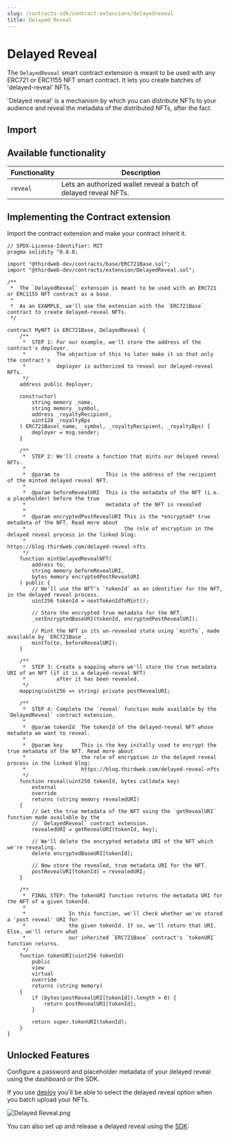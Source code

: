```yaml
---
slug: /contracts-sdk/contract-extensions/delayedreveal
title: Delayed Reveal
---
```



# Delayed Reveal

The `DelayedReveal` smart contract extension is meant to be used with any ERC721 or ERC1155 NFT smart contract. It lets you create batches of 'delayed-reveal' NFTs.

'Delayed reveal' is a mechanism by which you can distribute NFTs to your audience and reveal the metadata of the distributed NFTs, after the fact.

<ViewContractCodeButton
  link="https://github.com/thirdweb-dev/contracts/blob/main/contracts/extension/DelayedReveal.sol"
  name="DelayedReveal"
/>

## Import

<ImportSnippet type="extension" category="extension" name="DelayedReveal" />

<div className="row" style={{ marginBottom: 24, flexWrap: 'wrap' }}>
<div className="col col--12" style={{marginTop:16}} >
  <QuickstartCard
    name="Learn More About How Delayed Reveal Works"
    link="https://blog.thirdweb.com/delayed-reveal-nfts"
    image="/assets/icons/drop.png"
  />
</div>

</div>

## Available functionality

| Functionality | Description                                                      |
| ------------- | ---------------------------------------------------------------- |
| `reveal`      | Lets an authorized wallet reveal a batch of delayed reveal NFTs. |

## Implementing the Contract extension

Import the contract extension and make your contract inherit it.

```solidity
// SPDX-License-Identifier: MIT
pragma solidity ^0.8.0;

import "@thirdweb-dev/contracts/base/ERC721Base.sol";
import "@thirdweb-dev/contracts/extension/DelayedReveal.sol";

/**
 *  The `DelayedReveal` extension is meant to be used with an ERC721 or ERC1155 NFT contract as a base.
 *
 *  As an EXAMPLE, we'll use the extension with the `ERC721Base` contract to create delayed-reveal NFTs.
 */

contract MyNFT is ERC721Base, DelayedReveal {
    /**
     *  STEP 1: For our example, we'll store the address of the contract's deployer.
     *          The objective of this to later make it so that only the contract's
     *          deployer is authorized to reveal our delayed-reveal NFTs.
     */
    address public deployer;

    constructor(
        string memory _name,
        string memory _symbol,
        address _royaltyRecipient,
        uint128 _royaltyBps
    ) ERC721Base(_name, _symbol, _royaltyRecipient, _royaltyBps) {
        deployer = msg.sender;
    }

    /**
     *  STEP 2: We'll create a function that mints our delayed reveal NFTs.
     *
     *  @param to               This is the address of the recipient of the minted delayed reveal NFT.
     *
     *  @param beforeRevealURI  This is the metadata of the NFT (i.e. a placeholder) before the true
     *                          metadata of the NFT is revealed
     *
     *  @param encryptedPostRevealURI This is the *encrypted* true metadata of the NFT. Read more about
     *                                the role of encryption in the delayed reveal process in the linked blog:
     *                                https://blog.thirdweb.com/delayed-reveal-nfts
     */
    function mintDelayedRevealNFT(
        address to,
        string memory beforeRevealURI,
        bytes memory encryptedPostRevealURI
    ) public {
        // We'll use the NFT's `tokenId` as an identifier for the NFT, in the delayed reveal process.
        uint256 tokenId = nextTokenIdToMint();

        // Store the encrypted true metadata for the NFT.
        _setEncryptedBaseURI(tokenId, encryptedPostRevealURI);

        // Mint the NFT in its un-revealed state using `mintTo`, made available by `ERC721Base`.
        mintTo(to, beforeRevealURI);
    }

    /**
     *  STEP 3: Create a mapping where we'll store the true metadata URI of an NFT (if it is a delayed-reveal NFT)
     *          after it has been revealed.
     */
    mapping(uint256 => string) private postRevealURI;

    /**
     *  STEP 4: Complete the `reveal` function made available by the `DelayedReveal` contract extension.
     *
     *  @param tokenId  The tokenId of the delayed-reveal NFT whose metadata we want to reveal.
     *
     *  @param key      This is the key initally used to encrypt the true metadata of the NFT. Read more about
     *                  the role of encryption in the delayed reveal process in the linked blog:
     *                  https://blog.thirdweb.com/delayed-reveal-nfts
     */
    function reveal(uint256 tokenId, bytes calldata key)
        external
        override
        returns (string memory revealedURI)
    {
        // Get the true metadata of the NFT using the `getRevealURI` function made available by the
        // `DelayedReveal` contract extension.
        revealedURI = getRevealURI(tokenId, key);

        // We'll delete the encrypted metadata URI of the NFT which we're revealing.
        delete encryptedBaseURI[tokenId];

        // Now store the revealed, true metadata URI for the NFT.
        postRevealURI[tokenId] = revealedURI;
    }

    /**
     *  FINAL STEP: The tokenURI function returns the metadata URI for the NFT of a given tokenId.
     *
     *              In this function, we'll check whether we've stored a 'post reveal' URI for
     *              the given tokenId. If so, we'll return that URI. Else, we'll return what
     *              our inherited `ERC721Base` contract's `tokenURI` function returns.
     */
    function tokenURI(uint256 tokenId)
        public
        view
        virtual
        override
        returns (string memory)
    {
        if (bytes(postRevealURI[tokenId]).length > 0) {
            return postRevealURI[tokenId];
        }

        return super.tokenURI(tokenId);
    }
}
```

## Unlocked Features

Configure a password and placeholder metadata of your delayed reveal using the dashboard or the SDK.

If you use [deploy](/deploy) you'll be able to select the delayed reveal option when you batch upload your NFTs.

![Delayed Reveal.png](../assets/delayed-reveal.png)

You can also set up and release a delayed reveal using the [SDK](/web3-sdk):

<div className="row" style={{ marginBottom: 24, flexWrap: "wrap" }}>
  <div className="col col--12" style={{ marginTop: 16 }}>
    <QuickstartCard
      name="Delayed Reveals in the SDK"
      link="/web3-sdk/advanced-features/delayed-reveal"
      image="/assets/icons/sdks.png"
    />
  </div>
</div>
